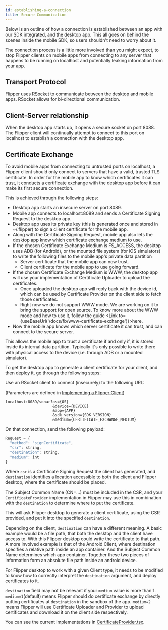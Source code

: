 ```yaml
---
id: establishing-a-connection
title: Secure Communication
---
```


Below is an outline of how a connection is established between an app with our SDK integrated, and the desktop app. This all goes on behind the scenes inside the mobile SDK, so users shouldn't need to worry about it.

The connection process is a little more involved than you might expect, to stop Flipper clients on mobile apps from connecting to any server that happens to be running on localhost and potentially leaking information from your app.

## Transport Protocol

Flipper uses [RSocket](http://rsocket.io/) to communicate between the desktop and mobile apps. RSocket allows for bi-directional communication.

## Client-Server relationship

When the desktop app starts up, it opens a secure socket on port 8088.
The Flipper client will continually attempt to connect to this port on localhost to establish a connection with the desktop app.

## Certificate Exchange

To avoid mobile apps from connecting to untrusted ports on localhost, a Flipper client should only connect to servers that have a valid, trusted TLS certificate.
In order for the mobile app to know which certificates it can trust, it conducts a certificate exchange with the desktop app before it can make its first secure connection.

This is achieved through the following steps:
* Desktop app starts an insecure server on port 8089.
* Mobile app connects to localhost:8089 and sends a Certificate Signing Request to the desktop app.
* Desktop app uses its private key (this is generated once and stored in ~/.flipper) to sign a client certificate for the mobile app.
* Along with the Certificate Signing Request, mobile app also lets the desktop app know which certificate exchange medium to use.
* If the chosen Certificate Exchange Medium is FS_ACCESS, the desktop uses ADB (for Android), or the mounted file system (for iOS simulators) to write the following files to the mobile app's private data partition
  * Server certificate that the mobile app can now trust.
  * Client certificate for the mobile app to use going forward.
* If the chosen Certificate Exchange Medium is WWW, the desktop app will use your implementation of Certificate Uploader to upload the certificates.
  * Once uploaded the desktop app will reply back with the device id, which can be used by Certificate Provider on the client side to fetch those certificates.
  * <OssOnly> Right now we do not support WWW mode. We are working on it to bring the support for open source.</OssOnly> <FbInternalOnly>To know more about the WWW mode and how to use it, follow the guide <Link to={useBaseUrl('/docs/fb/www-certificate-exchange')}>here</Link>.</FbInternalOnly>
* Now the mobile app knows which server certificate it can trust, and can connect to the secure server.

This allows the mobile app to trust a certificate if and only if, it is stored inside its internal data partition. Typically it's only possible to write there with physical access to the device (i.e. through ADB or a mounted simulator).

To get the desktop app to generate a client certificate for your client, and then deploy it, go through the following steps:

Use an RSocket client to connect (insecurely) to the following URL:

(Parameters are defined in [Implementing a Flipper Client](new-clients))
```
localhost:8089/sonar?os={OS}
                     &device={DEVICE}
                     &app={APP}
                     &sdk_version={SDK_VERSION}
                     &medium={CERTIFICATE_EXCHANGE_MEDIUM}
```

On that connection, send the following payload:
```js
Request = {
  "method": "signCertificate",
  "csr": string,
  "destination": string,
  "medium": int
}
```
Where `csr` is a Certificate Signing Request the client has generated, and `destination` identifies a location accessible to both the client and Flipper desktop, where the certificate should be placed.

The Subject Common Name (CN=...) must be included in the CSR, and your `CertificateProvider` implementation in Flipper may use this in combination with the `destination` to determine where to put the certificate.

This will ask Flipper desktop to generate a client certificate, using the CSR provided, and put it into the specified `destination`.

Depending on the client, `destination` can have a different meaning. A basic example would be a file path, that both the desktop and the client have access to. With this Flipper desktop could write the certificate to that path. A more involved example is that of the Android Client, where destination specifies a relative path inside an app container. And the Subject Common Name determines which app container. Together these two pieces of information form an absolute file path inside an android device.

For Flipper desktop to work with a given Client type, it needs to be modified to know how to correctly interpret the `destination` argument, and deploy certificates to it.

`destination` field may not be relevant if your `medium` value is more than 1. `medium=1`(default) means Flipper should do certificate exchange by directly putting certificates at `destination` in the sandbox of the app. `medium=2` means Flipper will use Certificate Uploader and Provider to upload certificates and download it on the client side respectively.

You can see the current implementations in [CertificateProvider.tsx](https://github.com/facebook/flipper/blob/main/desktop/app/src/utils/CertificateProvider.tsx).
